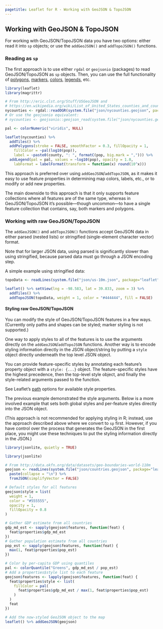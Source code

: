 ```yaml
---
pagetitle: Leaflet for R - Working with GeoJSON & TopoJSON
---
```


## Working with GeoJSON & TopoJSON

For working with GeoJSON/TopoJSON data you have two options: either read it into `sp` objects; or use the `addGeoJSON()` and `addTopoJSON()` functions.

### Reading as `sp`

The first approach is to use either `rgdal` or `geojsonio` (packages) to read GeoJSON/TopoJSON as `sp` objects. Then, you can use the full functionality of [polygons](shapes.html), [markers](markers.html), [colors](colors.html), [legends](legends.html), etc.

```r
library(leaflet)
library(magrittr)
```

```r
# From http://eric.clst.org/Stuff/USGeoJSON and
# https://en.wikipedia.org/wiki/List_of_United_States_counties_and_county_equivalents
nycounties <- rgdal::readOGR(system.file("json/nycounties.geojson", package="leaflet")) 
# Or use the geojsonio equivalent:
# nycounties <- geojsonio::geojson_read(system.file("json/nycounties.geojson", package="leaflet"), what = "sp") 

pal <- colorNumeric("viridis", NULL)

leaflet(nycounties) %>%
  addTiles() %>%
  addPolygons(stroke = FALSE, smoothFactor = 0.3, fillOpacity = 1,
    fillColor = ~pal(log10(pop)),
    label = ~paste0(county, ": ", formatC(pop, big.mark = ","))) %>%
  addLegend(pal = pal, values = ~log10(pop), opacity = 1.0,
    labFormat = labelFormat(transform = function(x) round(10^x)))
```

This approach is preferred over using `addGeoJSON`/`addTopoJSON`, as it makes it easy to use feature properties in determining map colors, labels, etc., or to modify or add new properties.

The main downside to this approach is that it only supports feature collections where all features are of the same type, whereas in GeoJSON/TopoJSON it's possible—though uncommon—to have a single feature collection that contains, say, both markers and polygons.

### Working with raw GeoJSON/TopoJSON

The `addGeoJSON()` and `addTopoJSON()` functions accept GeoJSON data in either parsed (nested lists) or stringified (single-element character vector) format.

Note that for larger JSON data, using parsed is significantly slower than using stringified, because parsed data must go through a JSON encoding step.

A simple example using stringified data:

```r
topoData <- readLines(system.file("json/us-10m.json", package="leaflet")) %>% paste(collapse = "\n") 

leaflet() %>% setView(lng = -98.583, lat = 39.833, zoom = 3) %>%
  addTiles() %>%
  addTopoJSON(topoData, weight = 1, color = "#444444", fill = FALSE)
```

#### Styling raw GeoJSON/TopoJSON

You can modify the style of GeoJSON/TopoJSON features in a few ways. (Currently only paths and shapes can be styled; marker styling is not supported.)

One way to apply styles to all of the features is to use the arguments directly on the `addGeoJSON`/`addTopoJSON` functions. Another way is to encode styling information directly in the JSON object/string by putting a `style` object directly underneath the top level JSON object.

You can provide feature-specific styles by annotating each feature's property object with a `style: {...}` object. The feature-specific styles have the highest precedence, then the top-level style object, and finally the style-related arguments passed to the function.

See Leaflet's [path](https://leafletjs.com/reference.html#path-options) options for available style properties.

The previous example demonstrated the style arguments. Below is a more involved example that sets both global styles and per-feature styles directly into the JSON object.

(This approach is not recommended for applying styling in R; instead, use the approach described above where we convert to `sp` first. However, if you have control over the process that generates the GeoJSON in the first place, you might use these techniques to put the styling information directly in the JSON.)

```r
library(jsonlite, quietly = TRUE)
```
```r
library(jsonlite)

# From http://data.okfn.org/data/datasets/geo-boundaries-world-110m
geojson <- readLines(system.file("json/countries.geojson", package="leaflet"), warn = FALSE) %>%
  paste(collapse = "\n") %>%
  fromJSON(simplifyVector = FALSE)

# Default styles for all features
geojson$style = list(
  weight = 1,
  color = "#555555",
  opacity = 1,
  fillOpacity = 0.8
)

# Gather GDP estimate from all countries
gdp_md_est <- sapply(geojson$features, function(feat) {
  feat$properties$gdp_md_est
})
# Gather population estimate from all countries
pop_est <- sapply(geojson$features, function(feat) {
  max(1, feat$properties$pop_est)
})

# Color by per-capita GDP using quantiles
pal <- colorQuantile("Greens", gdp_md_est / pop_est)
# Add a properties$style list to each feature
geojson$features <- lapply(geojson$features, function(feat) {
  feat$properties$style <- list(
    fillColor = pal(
      feat$properties$gdp_md_est / max(1, feat$properties$pop_est)
    )
  )
  feat
})

# Add the now-styled GeoJSON object to the map
leaflet() %>% addGeoJSON(geojson)
```
